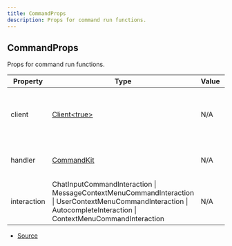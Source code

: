 ```yaml
---
title: CommandProps
description: Props for command run functions.
---
```


## CommandProps

Props for command run functions.

| Property | Type | Value | Description |
| ----------- | ----------- | ----------- | ----------- |
| client | [Client\<true>](https://discord.js.org/docs/packages/discord.js/main/Client:Class) | N/A | The Discord.js client object that CommandKit is handling. |
| handler | [CommandKit](/next/api-reference/classes/CommandKit) | N/A | The current CommandKit handler instance. |
| interaction | ChatInputCommandInteraction \| MessageContextMenuCommandInteraction \| UserContextMenuCommandInteraction \| AutocompleteInteraction \| ContextMenuCommandInteraction | N/A | The current command interaction object. |


- [Source](https://github.com/underctrl-io/commandkit/blob/f8cc07d11d2ae5ed7f529adff1649936223e27b2/packages/commandkit/src/types.ts#L128)
